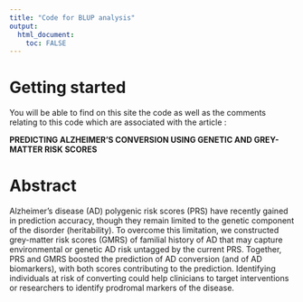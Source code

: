 ---
title: "Code for BLUP analysis"
output: 
  html_document:
    toc: FALSE
---





# Getting started

You will be able to find on this site the code as well as the comments relating to this code which are associated with the article : 

**PREDICTING ALZHEIMER'S CONVERSION USING GENETIC AND GREY-MATTER RISK SCORES**

# Abstract

Alzheimer's disease (AD) polygenic risk scores (PRS) have recently gained in prediction accuracy, though they remain limited to the genetic component of the disorder (heritability). To overcome this limitation, we constructed grey-matter risk scores (GMRS) of familial history of AD that may capture environmental or genetic AD risk untagged by the current PRS. Together, PRS and GMRS boosted the prediction of AD conversion (and of AD biomarkers), with both scores contributing to the prediction. Identifying individuals at risk of converting could help clinicians to target interventions or researchers to identify prodromal markers of the disease.

